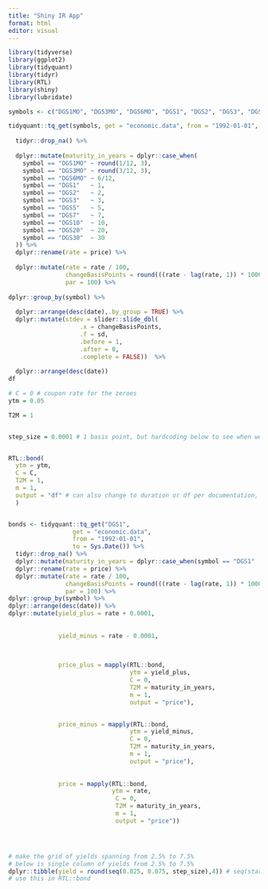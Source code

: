 ```yaml
---
title: "Shiny IR App"
format: html
editor: visual
---
```


```r
library(tidyverse)
library(ggplot2)
library(tidyquant)
library(tidyr)
library(RTL)
library(shiny)
library(lubridate)

```

```r
symbols <- c("DGS1MO", "DGS3MO", "DGS6MO", "DGS1", "DGS2", "DGS3", "DGS5", "DGS7", "DGS10", "DGS20", "DGS30")

tidyquant::tq_get(symbols, get = "economic.data", from = "1992-01-01", to = Sys.Date()) %>%
  
  tidyr::drop_na() %>% 
  
  dplyr::mutate(maturity_in_years = dplyr::case_when(
    symbol == "DGS1MO" ~ round(1/12, 3),
    symbol == "DGS3MO" ~ round(3/12, 3),
    symbol == "DGS6MO" ~ 6/12,
    symbol == "DGS1"   ~ 1,
    symbol == "DGS2"   ~ 2,
    symbol == "DGS3"   ~ 3,
    symbol == "DGS5"   ~ 5,
    symbol == "DGS7"   ~ 7,
    symbol == "DGS10"  ~ 10,
    symbol == "DGS20"  ~ 20,
    symbol == "DGS30"  ~ 30
  )) %>%
  dplyr::rename(rate = price) %>%
  
  dplyr::mutate(rate = rate / 100,
                changeBasisPoints = round(((rate - lag(rate, 1)) * 10000), digits = 5),
                par = 100) %>% 
  
dplyr::group_by(symbol) %>% 
  
  dplyr::arrange(desc(date),.by_group = TRUE) %>%  
  dplyr::mutate(stdev = slider::slide_dbl(
                    .x = changeBasisPoints,
                    .f = sd, 
                    .before = 1, 
                    .after = 0, 
                    .complete = FALSE))  %>% 
  
  dplyr::arrange(desc(date))
df

```




```r


# C = 0 # coupon rate for the zeroes
ytm = 0.05

T2M = 1


step_size = 0.0001 # 1 basis point, but hardcoding below to see when we use it. 


RTL::bond(
  ytm = ytm,
  C = C,
  T2M = 1,
  m = 1,
  output = "df" # can also change to duration or df per documentation, where df shows the cash flows per 6 months
  )


bonds <- tidyquant::tq_get("DGS1", 
                  get = "economic.data",
                  from = "1992-01-01",
                  to = Sys.Date()) %>%
  tidyr::drop_na() %>% 
  dplyr::mutate(maturity_in_years = dplyr::case_when(symbol == "DGS1"   ~ 1)) %>%
  dplyr::rename(rate = price) %>%
  dplyr::mutate(rate = rate / 100,
                changeBasisPoints = round(((rate - lag(rate, 1)) * 10000), digits = 5),
                par = 100) %>% 
dplyr::group_by(symbol) %>% 
dplyr::arrange(desc(date)) %>% 
dplyr::mutate(yield_plus = rate + 0.0001,
              
            
              yield_minus = rate - 0.0001,
              

              
              price_plus = mapply(RTL::bond,
                                  ytm = yield_plus,
                                  C = 0,
                                  T2M = maturity_in_years,
                                  m = 1,
                                  output = "price"),
              

              price_minus = mapply(RTL::bond,
                                  ytm = yield_minus,
                                  C = 0,
                                  T2M = maturity_in_years,
                                  m = 1,
                                  output = "price"),
              
              
              price = mapply(RTL::bond,
                             ytm = rate,
                              C = 0,
                              T2M = maturity_in_years,
                              m = 1,
                              output = "price"))




# make the grid of yields spanning from 2.5% to 7.5% 
# below is single column of yields from 2.5% to 7.5%
dplyr::tibble(yield = round(seq(0.025, 0.075, step_size),4)) # seq(start, stop, step)
# use this in RTL::bond


















```






















